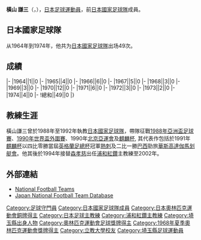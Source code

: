 {{Infobox football biography
|name=橫山謙三
|image=
|fullname=橫山謙三
|birth_date={{Birth date and age|1943|1|21}}
|cityofbirth=[[埼玉縣|埼玉縣]]
|countryofbirth=[[日本|日本]]
|height=1.75 m
|position=[[守門員_(足球)|守門員]]
|currentclub=
|years=1966-1977
|clubs=[[浦和紅鑽|三菱重工]]
|caps(goals)=
|nationalyears=1964-1974
|nationalteam=[[日本國家足球隊|日本]]
|nationalcaps(goals)=49 (0)
}}
'''橫山 謙三'''（{{lang-ja|横山謙三}}，{{Bd|1943年|1月21日||}}），[[日本|日本]][[足球|足球]][[運動員|運動員]]，前[[日本國家足球隊|日本國家足球隊]]成員。

==日本國家足球隊==
从1964年到1974年，他共为[[日本國家足球隊|日本國家足球隊]]出场49次。

==成績==
{{Football player national team statistics|JPN}}
|-
|1964||1||0
|-
|1965||4||0
|-
|1966||6||0
|-
|1967||5||0
|-
|1968||3||0
|-
|1969||3||0
|-
|1970||12||0
|-
|1971||6||0
|-
|1972||3||0
|-
|1973||2||0
|-
|1974||4||0
|-
!總和||49||0
|}
==教練生涯==
橫山謙三曾於1988年至1992年執教[[日本國家足球隊|日本國家足球隊]]，帶隊征戰[[1988年亞洲盃足球賽|1988年亞洲盃足球賽]]、[[1990年世界盃外圍賽|1990年世界盃外圍賽]]、1990年[[北京亞運會|北京亞運會]]及[[麒麟杯|麒麟杯]], 其代表作包括於1991年[[麒麟杯|麒麟杯]]以四比零勝當屆[[英格蘭足總杯|英格蘭足總杯]]冠軍[[熱刺|熱刺]]及二比一勝[[巴西|巴西]]勁旅[[華斯高達伽馬划艇會|華斯高達伽馬划艇會]]。他其後於1994年接替[[森孝慈|森孝慈]]出任[[浦和紅鑽|浦和紅鑽]]主教練至2002年。

==外部連結==
{{Reflist}}
*[http://www.national-football-teams.com/v2/player.php?id=21227 National Football Teams]
*[https://web.archive.org/web/20160320073337/http://www.japannationalfootballteam.com/en/players/yokoyama_kenzo.html Japan National Football Team Database]

{{1964年奥运会男子足球日本参赛名单}}
{{1968年奥运会男子足球日本参赛名单}}
{{Japan-sport-bio-stub}}
{{Soccer-player-stub}}
{{DEFAULTSORT:Yokoyama Kenzo}}
[[Category:足球守門員|Category:足球守門員]]
[[Category:日本國家足球隊成員|Category:日本國家足球隊成員]]
[[Category:日本奧林匹克運動會銅牌得主|Category:日本奧林匹克運動會銅牌得主]]
[[Category:日本足球主教練|Category:日本足球主教練]]
[[Category:浦和紅鑽主教練|Category:浦和紅鑽主教練]]
[[Category:埼玉縣出身人物|Category:埼玉縣出身人物]]
[[Category:奧林匹克運動會足球獎牌得主|Category:奧林匹克運動會足球獎牌得主]]
[[Category:1968年夏季奧林匹克運動會獎牌得主|Category:1968年夏季奧林匹克運動會獎牌得主]]
[[Category:立教大學校友|Category:立教大學校友]]
[[Category:埼玉縣足球運動員|Category:埼玉縣足球運動員]]